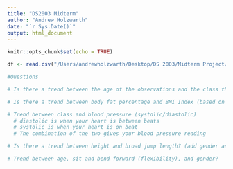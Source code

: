 ```yaml
---
title: "DS2003 Midterm"
author: "Andrew Holzwarth"
date: "`r Sys.Date()`"
output: html_document
---
```


```r
knitr::opts_chunk$set(echo = TRUE)
```

```r
df <- read.csv("/Users/andrewholzwarth/Desktop/DS 2003/Midterm Project/bodyPerformance.csv")
```

```r
#Questions

# Is there a trend between the age of the observations and the class that each observation receives?

# Is there a trend between body fat percentage and BMI Index (based on heigh and weight), add class as tertiary to factor in people who might be strong and the BMI would not factor their body fat percentage correctly

# Trend between class and blood pressure (systolic/diastolic)
  # diastolic is when your heart is between beats
  # systolic is when your heart is on beat
  # The combination of the two gives your blood pressure reading

# Is there a trend between height and broad jump length? (add gender as a tertiary variable)

# Trend between age, sit and bend forward (flexibility), and gender?

```

